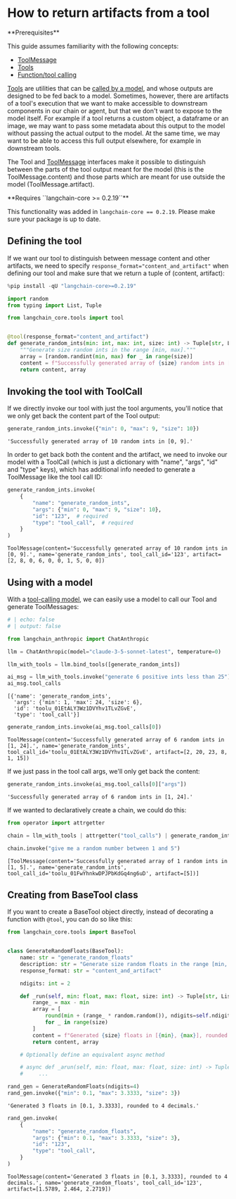 # How to return artifacts from a tool

<Info>
**Prerequisites**

This guide assumes familiarity with the following concepts:

- [ToolMessage](/oss/python/concepts/messages/#toolmessage)
- [Tools](/oss/python/concepts/tools)
- [Function/tool calling](/oss/python/concepts/tool_calling)

</Info>

[Tools](/oss/python/concepts/tools/) are utilities that can be [called by a model](/oss/python/concepts/tool_calling/), and whose outputs are designed to be fed back to a model. Sometimes, however, there are artifacts of a tool's execution that we want to make accessible to downstream components in our chain or agent, but that we don't want to expose to the model itself. For example if a tool returns a custom object, a dataframe or an image, we may want to pass some metadata about this output to the model without passing the actual output to the model. At the same time, we may want to be able to access this full output elsewhere, for example in downstream tools.

The Tool and [ToolMessage](https://python.langchain.com/api_reference/core/messages/langchain_core.messages.tool.ToolMessage.html) interfaces make it possible to distinguish between the parts of the tool output meant for the model (this is the ToolMessage.content) and those parts which are meant for use outside the model (ToolMessage.artifact).

<Info>
**Requires ``langchain-core >= 0.2.19``**


This functionality was added in ``langchain-core == 0.2.19``. Please make sure your package is up to date.

</Info>

## Defining the tool

If we want our tool to distinguish between message content and other artifacts, we need to specify `response_format="content_and_artifact"` when defining our tool and make sure that we return a tuple of (content, artifact):


```python
%pip install -qU "langchain-core>=0.2.19"
```


```python
import random
from typing import List, Tuple

from langchain_core.tools import tool


@tool(response_format="content_and_artifact")
def generate_random_ints(min: int, max: int, size: int) -> Tuple[str, List[int]]:
    """Generate size random ints in the range [min, max]."""
    array = [random.randint(min, max) for _ in range(size)]
    content = f"Successfully generated array of {size} random ints in [{min}, {max}]."
    return content, array
```

## Invoking the tool with ToolCall

If we directly invoke our tool with just the tool arguments, you'll notice that we only get back the content part of the Tool output:


```python
generate_random_ints.invoke({"min": 0, "max": 9, "size": 10})
```



```output
'Successfully generated array of 10 random ints in [0, 9].'
```


In order to get back both the content and the artifact, we need to invoke our model with a ToolCall (which is just a dictionary with "name", "args", "id" and "type" keys), which has additional info needed to generate a ToolMessage like the tool call ID:


```python
generate_random_ints.invoke(
    {
        "name": "generate_random_ints",
        "args": {"min": 0, "max": 9, "size": 10},
        "id": "123",  # required
        "type": "tool_call",  # required
    }
)
```



```output
ToolMessage(content='Successfully generated array of 10 random ints in [0, 9].', name='generate_random_ints', tool_call_id='123', artifact=[2, 8, 0, 6, 0, 0, 1, 5, 0, 0])
```


## Using with a model

With a [tool-calling model](/oss/python/how-to/tool_calling/), we can easily use a model to call our Tool and generate ToolMessages:

<ChatModelTabs
  customVarName="llm"
/>



```python
# | echo: false
# | output: false

from langchain_anthropic import ChatAnthropic

llm = ChatAnthropic(model="claude-3-5-sonnet-latest", temperature=0)
```


```python
llm_with_tools = llm.bind_tools([generate_random_ints])

ai_msg = llm_with_tools.invoke("generate 6 positive ints less than 25")
ai_msg.tool_calls
```



```output
[{'name': 'generate_random_ints',
  'args': {'min': 1, 'max': 24, 'size': 6},
  'id': 'toolu_01EtALY3Wz1DVYhv1TLvZGvE',
  'type': 'tool_call'}]
```



```python
generate_random_ints.invoke(ai_msg.tool_calls[0])
```



```output
ToolMessage(content='Successfully generated array of 6 random ints in [1, 24].', name='generate_random_ints', tool_call_id='toolu_01EtALY3Wz1DVYhv1TLvZGvE', artifact=[2, 20, 23, 8, 1, 15])
```


If we just pass in the tool call args, we'll only get back the content:


```python
generate_random_ints.invoke(ai_msg.tool_calls[0]["args"])
```



```output
'Successfully generated array of 6 random ints in [1, 24].'
```


If we wanted to declaratively create a chain, we could do this:


```python
from operator import attrgetter

chain = llm_with_tools | attrgetter("tool_calls") | generate_random_ints.map()

chain.invoke("give me a random number between 1 and 5")
```



```output
[ToolMessage(content='Successfully generated array of 1 random ints in [1, 5].', name='generate_random_ints', tool_call_id='toolu_01FwYhnkwDPJPbKdGq4ng6uD', artifact=[5])]
```


## Creating from BaseTool class

If you want to create a BaseTool object directly, instead of decorating a function with `@tool`, you can do so like this:


```python
from langchain_core.tools import BaseTool


class GenerateRandomFloats(BaseTool):
    name: str = "generate_random_floats"
    description: str = "Generate size random floats in the range [min, max]."
    response_format: str = "content_and_artifact"

    ndigits: int = 2

    def _run(self, min: float, max: float, size: int) -> Tuple[str, List[float]]:
        range_ = max - min
        array = [
            round(min + (range_ * random.random()), ndigits=self.ndigits)
            for _ in range(size)
        ]
        content = f"Generated {size} floats in [{min}, {max}], rounded to {self.ndigits} decimals."
        return content, array

    # Optionally define an equivalent async method

    # async def _arun(self, min: float, max: float, size: int) -> Tuple[str, List[float]]:
    #     ...
```


```python
rand_gen = GenerateRandomFloats(ndigits=4)
rand_gen.invoke({"min": 0.1, "max": 3.3333, "size": 3})
```



```output
'Generated 3 floats in [0.1, 3.3333], rounded to 4 decimals.'
```



```python
rand_gen.invoke(
    {
        "name": "generate_random_floats",
        "args": {"min": 0.1, "max": 3.3333, "size": 3},
        "id": "123",
        "type": "tool_call",
    }
)
```



```output
ToolMessage(content='Generated 3 floats in [0.1, 3.3333], rounded to 4 decimals.', name='generate_random_floats', tool_call_id='123', artifact=[1.5789, 2.464, 2.2719])
```
